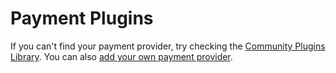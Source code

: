 
# Payment Plugins

If you can't find your payment provider, try checking the [Community Plugins Library](https://medusajs.com/plugins/?filters=Payment&categories=Payment). You can also [add your own payment provider](../../references/payment/classes/payment.AbstractPaymentProcessor.mdx).

<DocCardList />
